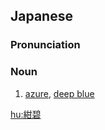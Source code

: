 ==Japanese==
{{ja-kanjitab|こん|へき|k2=ぺき|r=y|yomi=o}}

===Pronunciation===
{{ja-pron|yomi=o|こんぺき}}

===Noun===
{{ja-noun|こんぺき}}

# [[azure]], [[deep blue]]

[[hu:紺碧]]